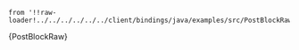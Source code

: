     from '!!raw-loader!../../../../../../client/bindings/java/examples/src/PostBlockRaw.java';

<CodeBlock className="language-java">
    {PostBlockRaw}
</CodeBlock>
